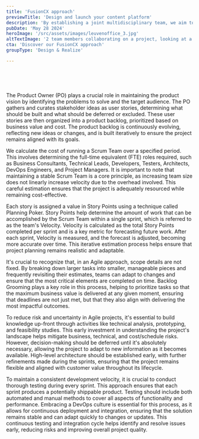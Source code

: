 ```yaml
---
title: 'FusionCX approach'
previewTitle: 'Design and launch your content platform'
description: 'By establishing a joint multidisciplinary team, we aim to design and build a content platform that aligns with your domain-specific content processes and integrates seamlessly with your customer touchpoints.'
pubDate: 'May 28 2024'
heroImage: '/src/assets/images/leuvenoffice_3.jpg'
altTextImage: '2 team members collaborating on a project, looking at a single laptop screen.'
cta: 'Discover our FusionCX approach'
groupType: 'Design & Realize'

---
```



<HeroHeader 
	headline={frontmatter.title}
    text={frontmatter.description}
    backgroundImage={frontmatter.heroImage} >	
	<Customers headline="Customers we supported with their content platform">
		<Image src={kbc} alt="" class="h-10 w-auto"/>
		<Image src={mediafin} alt="" class="h-10 w-auto"/>
		<Image src={argenta} alt="" class="h-10 w-auto"/>
		<Image src={daikin} alt="" class="h-10 w-auto"/>
		<Image src={deceuninck} alt="" class="h-10 w-auto"/>
		<Image src={deme} alt="" class="h-10 w-auto"/>
		<Image src={kdg} alt="" class="h-10 w-auto"/>
		<Image src={leuven} alt="" class="h-10 w-auto"/>
		<Image src={oecd} alt="" class="h-10 w-auto"/>
		<Image src={sligro} alt="" class="h-10 w-auto"/>
	</Customers> 
</HeroHeader>

<TeaserWithImage 
	headline="Customer Experience Management is not a pure technical story"
	description="
	<p>The only way to achieve tangible business outcomes, is to use a <strong>holistic</strong> approach that spans from user experience (UX) design and technical implementation all the way to strategic guidance and team enablement.</p>
	<p>Therefore, we implement our FusionCX approach in your project, in which we closely <strong>collaborate</strong> with key stakeholders at your organization (IT, business, author teams and marketing) to define clear business goals, streamline content processes, and cultivate a culture of continuous optimization and experimentation.</p>
	<p>To ensure proper rollout and user adoption, we provide thorough onboarding and training for your teams, sharing best practices to ensure <strong>sustained</strong> success and a deep understanding of the tools and strategies at their disposal.</p>
	">
	<Image src={fusioncx} alt="" width={768} class="rounded-xl" />
</TeaserWithImage>

<TilesContainer 
    headline="Measure, learn, and adapt"
    description="
    <p>Successful CXM projects thrive on early and continuous feedback from business stakeholders and real end users. A traditional phased 'waterfall' approach, with its linear process of gathering requirements, designing, developing, and testing, is ill-suited for these projects. The risks associated with a waterfall process are significant: it can lead to extensive delays, unanticipated costs, and late discovery of critical issues, which may result in costly changes and ultimately deliver value only towards the end of the project.</p>
	<p>Therefore, we use Agile best-practices like DevOps and Test Automation in our FusionCX approach. This allows us to release early and often, facilitating a constant feedback loop. This enables us to gather real-world data, measure outcomes, and adapt our solutions to changing market trends, business requirements, and technological advancements.</p>
	<p>Launching a Minimum Marketable Product (MMP) early in the project lifecycle is central to this approach. It allows us to collect valuable data from actual users, which informs iterative improvements.</p>
    ">
    <SmallTile 
		headline="Focus on actual business value"
		description="Delivering business value instead of merely a list of features">
    </SmallTile>
    <SmallTile 
		headline="Continuous prioritization"
		description="The Product Owner (PO) is tasked with deciding on the business value per user story, deciding on where available budget and time is best spent.">
    </SmallTile>
    <SmallTile 
		headline="Fusion Teams"
		description="A multidisciplary team ensures the right expertise is available to fully research, analyse, design, build and roll out the backlog stories.">
    </SmallTile>
</TilesContainer>

<Faq headline="Questions we usually get">
	<FaqQuestion
		headline="How can we define our initial project scope?"
		headlineTag="h3"> 
		<p>The Product Owner (PO) plays a crucial role in maintaining the product vision by identifying the problems to solve and the target audience. The PO gathers and curates stakeholder ideas as user stories, determining what should be built and what should be deferred or excluded. These user stories are then organized into a product backlog, prioritized based on business value and cost. The product backlog is continuously evolving, reflecting new ideas or changes, and is built iteratively to ensure the project remains aligned with its goals.</p>
	</FaqQuestion>
	<FaqQuestion 
		headline="How can we estimate initial project budget?"
		headlineTag="h3" >
		<p>We calculate the cost of running a Scrum Team over a specified period. This involves determining the full-time equivalent (FTE) roles required, such as Business Consultants, Technical Leads, Developers, Testers, Architects, DevOps Engineers, and Project Managers. It is important to note that maintaining a stable Scrum Team is a core principle, as increasing team size does not linearly increase velocity due to the overhead involved. This careful estimation ensures that the project is adequately resourced while remaining cost-effective.</p>
	</FaqQuestion>
	<FaqQuestion 
		headline="How can we estimate the cost per user story?" >
		<p>Each story is assigned a value in Story Points using a technique called Planning Poker. Story Points help determine the amount of work that can be accomplished by the Scrum Team within a single sprint, which is referred to as the team's Velocity. Velocity is calculated as the total Story Points completed per sprint and is a key metric for forecasting future work. After each sprint, Velocity is measured, and the forecast is adjusted, becoming more accurate over time. This iterative estimation process helps ensure that project planning remains realistic and adaptable.</p>
	</FaqQuestion>
	<FaqQuestion 
		headline="How can we make sure project deadlines are met?">
		<p>It's crucial to recognize that, in an Agile approach, scope details are not fixed. By breaking down larger tasks into smaller, manageable pieces and frequently revisiting their estimates, teams can adapt to changes and ensure that the most critical elements are completed on time. Backlog Grooming plays a key role in this process, helping to prioritize tasks so that the maximum business value is delivered at any given moment, ensuring that deadlines are not just met, but that they also align with delivering the most impactful outcomes.</p>
	</FaqQuestion>
	<FaqQuestion 
		headline="How much time should we spent analysing up-front?">
		<p>To reduce risk and uncertainty in Agile projects, it's essential to build knowledge up-front through activities like technical analysis, prototyping, and feasibility studies. This early investment in understanding the project's landscape helps mitigate business, technical, and cost/schedule risks. However, decision-making should be deferred until it's absolutely necessary, allowing the project to adapt to new information as it becomes available. High-level architecture should be established early, with further refinements made during the sprints, ensuring that the project remains flexible and aligned with customer value throughout its lifecycle.</p>
	</FaqQuestion>
	<FaqQuestion 
		headline="How can we organize testing?">
		<p>To maintain a consistent development velocity, it is crucial to conduct thorough testing during every sprint. This approach ensures that each sprint produces a potentially shippable product. Testing should include both automated and manual methods to cover all aspects of functionality and performance. Embracing a DevOps culture is essential for this process, as it allows for continuous deployment and integration, ensuring that the solution remains stable and can adapt quickly to changes or updates. This continuous testing and integration cycle helps identify and resolve issues early, reducing risks and improving overall project quality.</p>
	</FaqQuestion>
</Faq>

